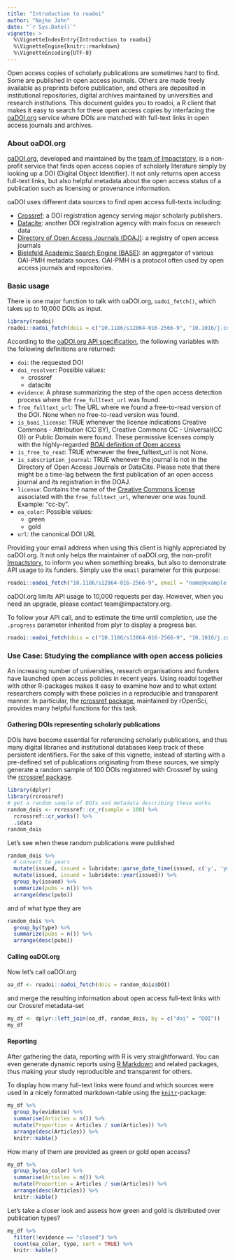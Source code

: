 ```yaml
---
title: "Introduction to roadoi"
author: "Najko Jahn"
date: "`r Sys.Date()`"
vignette: >
  %\VignetteIndexEntry{Introduction to roadoi}
  %\VignetteEngine{knitr::rmarkdown}
  %\VignetteEncoding{UTF-8}
---
```


Open access copies of scholarly publications are sometimes hard to find. Some are published in open access journals. Others are made freely available as preprints before publication, and others are deposited in institutional repositories, digital archives maintained by universities and research institutions. This document guides you to roadoi, a R client that makes it easy to search for these open access copies by interfacing the [oaDOI.org](https://oadoi.org/) service where DOIs are matched with full-text links in open access journals and archives.

### About oaDOI.org

[oaDOI.org](https://oadoi.org/), developed and maintained by the [team of Impactstory](https://oadoi.org/team), is a non-profit service that finds open access copies of scholarly literature simply by looking up a DOI (Digital Object Identifier). It not only returns open access full-text links, but also helpful metadata about the open access status of a publication such as licensing or provenance information.

oaDOI uses different data sources to find open access full-texts including:

- [Crossref](http://www.crossref.org/): a DOI registration agency serving major scholarly publishers.
- [Datacite](https://www.datacite.org/): another DOI registration agency with main focus on research data
- [Directory of Open Access Journals (DOAJ)](https://doaj.org/): a registry of open access journals
- [Bielefeld Academic Search Engine (BASE)](https://www.base-search.net/): an aggregator of various OAI-PMH metadata sources. OAI-PMH is a protocol often used by open access journals and repositories.

### Basic usage

There is one major function to talk with oaDOI.org, `oadoi_fetch()`, which takes up to 10,000 DOIs as input.

```r
library(roadoi)
roadoi::oadoi_fetch(dois = c("10.1186/s12864-016-2566-9", "10.1016/j.cognition.2014.07.007"))
```

According to the [oaDOI.org API specification](https://oadoi.org/api), the following variables with the following definitions are returned:

* `doi`: the requested DOI
* `doi_resolver`: Possible values:
    + crossref
    + datacite
* `evidence`: A phrase summarizing the step of the open access detection process where the `free_fulltext_url` was found.
* `free_fulltext_url`: The URL where we found a free-to-read version of the DOI. None when no free-to-read version was found.
* `is_boai_license`: TRUE whenever the license indications Creative Commons - Attribution (CC BY), Creative Commons  CC - Universal(CC 0)) or Public Domain were found. These permissive licenses comply with the highly-regarded [BOAI definition of Open access](http://www.budapestopenaccessinitiative.org/)
* `is_free_to_read`: TRUE whenever the free_fulltext_url is not None.
* `is_subscription_journal`: TRUE whenever the journal is not in the Directory of Open Access Journals or DataCite. Please note that there might be a time-lag between the first publication of an open access journal and its registration in the DOAJ.
* `license`: Contains the name of the [Creative Commons license](https://creativecommons.org/) associated with the `free_fulltext_url`, whenever one was found. Example: "cc-by".
* `oa_color`: Possible values:
    + green
    + gold
* `url`: the canonical DOI URL

Providing your email address when using this client is highly appreciated by oaDOI.org. It not only helps the maintainer of oaDOI.org, the non-profit [Impactstory](https://impactstory.org/), to inform you when something breaks, but also to demonstrate API usage to its funders. Simply use the `email` parameter for this purpose:

```r
roadoi::oadoi_fetch("10.1186/s12864-016-2566-9", email = "name@example.com")
```

oaDOI.org limits API usage to 10,000 requests per day. However, when you need an upgrade, please contact team@impactstory.org.

To follow your API call, and to estimate the time until completion, use the `.progress` parameter inherited from plyr to display a progress bar.

```r
roadoi::oadoi_fetch(dois = c("10.1186/s12864-016-2566-9", "10.1016/j.cognition.2014.07.007"), .progress = "text")
```

### Use Case: Studying the compliance with open access policies

An increasing number of universities, research organisations and funders have launched open access policies in recent years. Using roadoi together with other R-packages makes it easy to examine how and to what extent researchers comply with these policies in a reproducible and transparent manner. In particular, the [rcrossref package](https://github.com/ropensci/rcrossref), maintained by rOpenSci, provides many helpful functions for this task.

#### Gathering DOIs representing scholarly publications

DOIs have become essential for referencing scholarly publications, and thus many digital libraries and institutional databases keep track of these persistent identifiers. For the sake of this vignette, instead of starting with a pre-defined set of publications originating from these sources, we simply generate a random sample of 100 DOIs registered with Crossref by using the [rcrossref package](https://github.com/ropensci/rcrossref).

```r
library(dplyr)
library(rcrossref)
# get a random sample of DOIs and metadata describing these works
random_dois <- rcrossref::cr_r(sample = 100) %>%
  rcrossref::cr_works() %>%
  .$data
random_dois
```

Let's see when these random publications were published

```r
random_dois %>%
  # convert to years
  mutate(issued, issued = lubridate::parse_date_time(issued, c('y', 'ymd', 'ym'))) %>%
  mutate(issued, issued = lubridate::year(issued)) %>%
  group_by(issued) %>%
  summarize(pubs = n()) %>%
  arrange(desc(pubs))
```

and of what type they are

```r
random_dois %>%
  group_by(type) %>%
  summarize(pubs = n()) %>%
  arrange(desc(pubs))
```

#### Calling oaDOI.org

Now let's call oaDOI.org

```r
oa_df <- roadoi::oadoi_fetch(dois = random_dois$DOI)
```

and merge the resulting information about open access full-text links with our Crossref metadata-set

```r
my_df <- dplyr::left_join(oa_df, random_dois, by = c("doi" = "DOI"))
my_df
```

#### Reporting

After gathering the data, reporting with R is very straightforward. You can even generate dynamic reports using [R Markdown](http://rmarkdown.rstudio.com/) and related packages, thus making your study reproducible and transparent for others.

To display how many full-text links were found and which sources were used in a nicely formatted markdown-table using the [`knitr`](https://yihui.name/knitr/)-package:

```r
my_df %>%
  group_by(evidence) %>%
  summarise(Articles = n()) %>%
  mutate(Proportion = Articles / sum(Articles)) %>%
  arrange(desc(Articles)) %>%
  knitr::kable()
```

How many of them are provided as green or gold open access?

```r
my_df %>%
  group_by(oa_color) %>%
  summarise(Articles = n()) %>%
  mutate(Proportion = Articles / sum(Articles)) %>%
  arrange(desc(Articles)) %>%
  knitr::kable()
```

Let's take a closer look and assess how green and gold is distributed over publication types?

```r
my_df %>%
  filter(!evidence == "closed") %>% 
  count(oa_color, type, sort = TRUE) %>% 
  knitr::kable()
```

